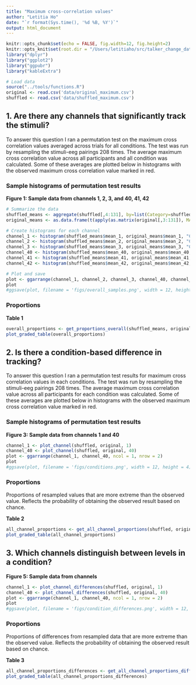 ```yaml
---
title: "Maximum cross-correlation values"
author: "Letitia Ho"
date: "`r format(Sys.time(), '%d %B, %Y')`"
output: html_document
---
```


```r
knitr::opts_chunk$set(echo = FALSE, fig.width=12, fig.height=2)
knitr::opts_knit$set(root.dir = "/Users/letitiaho/src/talker_change_data_processing/4_permutation_test/")
library("dplyr")
library("ggplot2")
library("ggpubr")
library("kableExtra")
```

```r
# Load data
source("../tools/functions.R")
original <- read.csv('data/original_maximum.csv')
shuffled <- read.csv('data/shuffled_maximum.csv')
```


## 1. Are there any channels that significantly track the stimuli?

To answer this question I ran a permutation test on the maximum cross correlation values averaged across trials for all conditions. The test was run by resampling the stimuli-eeg pairings 208 times. The average maximum cross correlation value across all participants and all condition was calculated. Some of these averages are plotted below in histograms with the observed maximum cross correlation value marked in red.

### Sample histograms of permutation test results

**Figure 1: Sample data from channels 1, 2, 3, and 40, 41, 42**

```r
# Summarize the data
shuffled_means <- aggregate(shuffled[,4:131], by=list(Category=shuffled$shuffle_number), FUN=mean)
original_means <- as.data.frame(t(apply(as.matrix(original[,3:131]), MARGIN = 2, mean)))

# Create histograms for each channel
channel_1 <- histogram(shuffled_means$mean_1, original_means$mean_1, "Channel #1")
channel_2 <- histogram(shuffled_means$mean_2, original_means$mean_2, "Channel #2")
channel_3 <- histogram(shuffled_means$mean_3, original_means$mean_3, "Channel #3")
channel_40 <- histogram(shuffled_means$mean_40, original_means$mean_40, "Channel #40")
channel_41 <- histogram(shuffled_means$mean_41, original_means$mean_41, "Channel #41")
channel_42 <- histogram(shuffled_means$mean_42, original_means$mean_42, "Channel #42")

# Plot and save
plot <- ggarrange(channel_1, channel_2, channel_3, channel_40, channel_41, channel_42, ncol = 3, nrow = 2)
plot
#ggsave(plot, filename = 'figs/overall_samples.png', width = 12, height = 4)
```


### Proportions

**Table 1**

```r
overall_proportions <- get_proportions_overall(shuffled_means, original_means)
plot_graded_table(overall_proportions)
```





## 2. Is there a condition-based difference in tracking?

To answer this question I ran a permutation test results for maximum cross correlation values in each conditions. The test was run by resampling the stimuli-eeg pairings 208 times. The average maximum cross correlation value across all participants for each condition was calculated. Some of these averages are plotted below in histograms with the observed maximum cross correlation value marked in red.

### Sample histograms of permutation test results

**Figure 3: Sample data from channels 1 and 40**

```r
channel_1 <- plot_channel(shuffled, original, 1)
channel_40 <- plot_channel(shuffled, original, 40)
plot <- ggarrange(channel_1, channel_40, ncol = 1, nrow = 2)
plot
#ggsave(plot, filename = 'figs/conditions.png', width = 12, height = 4)
```

### Proportions

Proportions of resampled values that are more extreme than the observed value. Reflects the probability of obtaining the observed result based on chance.

**Table 2**

```r
all_channel_proportions <- get_all_channel_proportions(shuffled, original)
plot_graded_table(all_channel_proportions)
```





## 3. Which channels distinguish between levels in a condition?

**Figure 5: Sample data from channels**

```r
channel_1 <- plot_channel_differences(shuffled, original, 1)
channel_40 <- plot_channel_differences(shuffled, original, 40)
plot <- ggarrange(channel_1, channel_40, ncol = 1, nrow = 2)
plot
#ggsave(plot, filename = 'figs/condition_differences.png', width = 12, height = 4)
```


### Proportions

Proportions of differences from resampled data that are more extreme than the observed value. Reflects the probability of obtaining the observed result based on chance.

**Table 3**

```r
all_channel_proportions_differences <- get_all_channel_proportions_differences(shuffled, original)
plot_graded_table(all_channel_proportions_differences)
```


